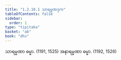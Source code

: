 ```yaml
---
title: "1.2.10.1 သာရမ္မဏဒုက"
tableOfContents: false
sidebar:
  order: 1
type: "tipitaka"
basket: "ab"
book: "dhs"
---
```



<DynamicBreadcrumb />

<Division number="77" book="dhs">

<Paragraph number="186" book="dhs">
သာရမ္မဏာ ဓမ္မာ. (<Emphasis>1191, 1525</Emphasis>)
</Paragraph>

<Paragraph number="187" book="dhs">
အနာရမ္မဏာ ဓမ္မာ. (<Emphasis>1192, 1526</Emphasis>)
</Paragraph>
</Division>